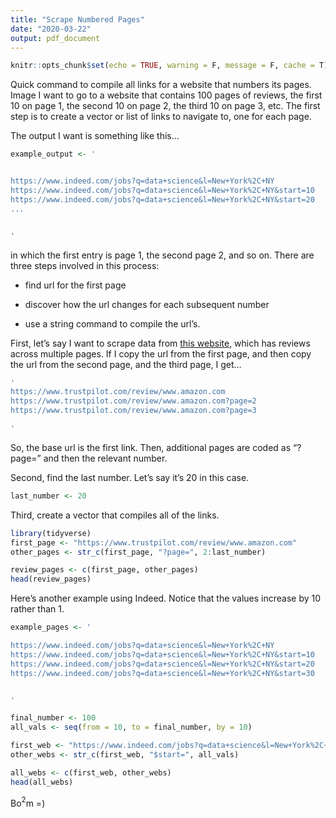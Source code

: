 ```yaml
---
title: "Scrape Numbered Pages"
date: "2020-03-22"
output: pdf_document
---
```


```r
knitr::opts_chunk$set(echo = TRUE, warning = F, message = F, cache = T)
```

Quick command to compile all links for a website that numbers its pages. Image I want to go to a website that contains 100 pages of reviews, the first 10 on page 1, the second 10 on page 2, the third 10 on page 3, etc. The first step is to create a vector or list of links to navigate to, one for each page. 

The output I want is something like this...

```r

example_output <- '


https://www.indeed.com/jobs?q=data+science&l=New+York%2C+NY
https://www.indeed.com/jobs?q=data+science&l=New+York%2C+NY&start=10
https://www.indeed.com/jobs?q=data+science&l=New+York%2C+NY&start=20
...


'

```

in which the first entry is page 1, the second page 2, and so on. There are three steps involved in this process:

* find url for the first page

* discover how the url changes for each subsequent number

* use a string command to compile the url's.

First, let's say I want to scrape data from [this website](https://www.trustpilot.com/review/www.amazon.com), which has reviews across multiple pages. If I copy the url from the first page, and then copy the url from the second page, and the third page, I get...

```r

'
https://www.trustpilot.com/review/www.amazon.com
https://www.trustpilot.com/review/www.amazon.com?page=2
https://www.trustpilot.com/review/www.amazon.com?page=3

'
```

So, the base url is the first link. Then, additional pages are coded as "?page=" and then the relevant number.

Second, find the last number. Let's say it's 20 in this case.

```r
last_number <- 20
```

Third, create a vector that compiles all of the links.

```r
library(tidyverse)
first_page <- "https://www.trustpilot.com/review/www.amazon.com"
other_pages <- str_c(first_page, "?page=", 2:last_number)

review_pages <- c(first_page, other_pages)
head(review_pages)
```

Here's another example using Indeed. Notice that the values increase by 10 rather than 1.

```r
example_pages <- '

https://www.indeed.com/jobs?q=data+science&l=New+York%2C+NY
https://www.indeed.com/jobs?q=data+science&l=New+York%2C+NY&start=10
https://www.indeed.com/jobs?q=data+science&l=New+York%2C+NY&start=20
https://www.indeed.com/jobs?q=data+science&l=New+York%2C+NY&start=30


'

final_number <- 100
all_vals <- seq(from = 10, to = final_number, by = 10)

first_web <- "https://www.indeed.com/jobs?q=data+science&l=New+York%2C+NY"
other_webs <- str_c(first_web, "$start=", all_vals)

all_webs <- c(first_web, other_webs)
head(all_webs)

```

Bo$^2$m =)